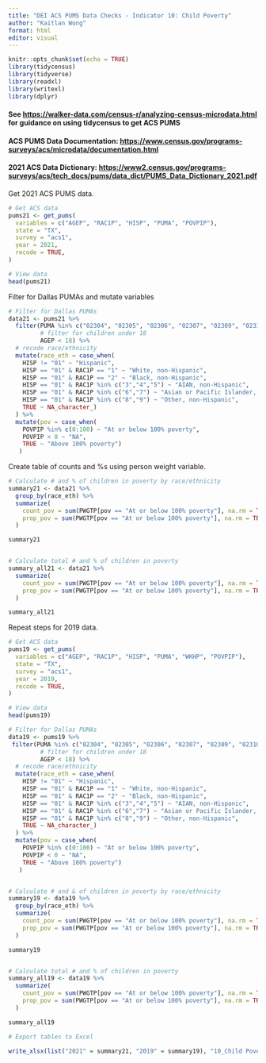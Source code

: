 ---
title: "DEI ACS PUMS Data Checks - Indicator 10: Child Poverty"
author: "Kaitlan Wong"
format: html
editor: visual
---

```{r setup, include=FALSE}
knitr::opts_chunk$set(echo = TRUE)
library(tidycensus) 
library(tidyverse) 
library(readxl) 
library(writexl) 
library(dplyr)
```

#### See <https://walker-data.com/census-r/analyzing-census-microdata.html> for guidance on using tidycensus to get ACS PUMS

#### ACS PUMS Data Documentation: <https://www.census.gov/programs-surveys/acs/microdata/documentation.html>

#### 2021 ACS Data Dictionary: <https://www2.census.gov/programs-surveys/acs/tech_docs/pums/data_dict/PUMS_Data_Dictionary_2021.pdf>

Get 2021 ACS PUMS data.

```{r}
# Get ACS data
pums21 <- get_pums(
  variables = c("AGEP", "RAC1P", "HISP", "PUMA", "POVPIP"),
  state = "TX",
  survey = "acs1",
  year = 2021,
  recode = TRUE,
)

# View data
head(pums21)
```

Filter for Dallas PUMAs and mutate variables

```{r}
# Filter for Dallas PUMAs
data21 <- pums21 %>%
  filter(PUMA %in% c("02304", "02305", "02306", "02307", "02309", "02310", "02311", "02312", "02313", "02314", "02315", "02316", "02319", "01901", "02001"),
         # filter for children under 18
         AGEP < 18) %>%
  # recode race/ethnicity
  mutate(race_eth = case_when(
    HISP != "01" ~ "Hispanic",
    HISP == "01" & RAC1P == "1" ~ "White, non-Hispanic",
    HISP == "01" & RAC1P == "2" ~ "Black, non-Hispanic",
    HISP == "01" & RAC1P %in% c("3","4","5") ~ "AIAN, non-Hispanic",
    HISP == "01" & RAC1P %in% c("6","7") ~ "Asian or Pacific Islander, non-Hispanic",
    HISP == "01" & RAC1P %in% c("8","9") ~ "Other, non-Hispanic",
    TRUE ~ NA_character_)
  ) %>%
  mutate(pov = case_when(
    POVPIP %in% c(0:100) ~ "At or below 100% poverty",
    POVPIP < 0 ~ "NA",
    TRUE ~ "Above 100% poverty")
   )
```

Create table of counts and %s using person weight variable.

```{r}
# Calculate # and % of children in poverty by race/ethnicity
summary21 <- data21 %>%
  group_by(race_eth) %>%
  summarize(
    count_pov = sum(PWGTP[pov == "At or below 100% poverty"], na.rm = TRUE),
    prop_pov = sum(PWGTP[pov == "At or below 100% poverty"], na.rm = TRUE) / sum(PWGTP)
  )

summary21


# Calculate total # and % of children in poverty
summary_all21 <- data21 %>%
  summarize(
    count_pov = sum(PWGTP[pov == "At or below 100% poverty"], na.rm = TRUE),
    prop_pov = sum(PWGTP[pov == "At or below 100% poverty"], na.rm = TRUE) / sum(PWGTP)
  )

summary_all21
```

Repeat steps for 2019 data.

```{r}
# Get ACS data
pums19 <- get_pums(
  variables = c("AGEP", "RAC1P", "HISP", "PUMA", "WKHP", "POVPIP"),
  state = "TX",
  survey = "acs1",
  year = 2019,
  recode = TRUE,
)

# View data
head(pums19)
```

```{r}
# Filter for Dallas PUMAs
data19 <- pums19 %>%
 filter(PUMA %in% c("02304", "02305", "02306", "02307", "02309", "02310", "02311", "02312", "02313", "02314", "02315", "02316", "02319", "01901", "02001"),
         # filter for children under 18
         AGEP < 18) %>%
  # recode race/ethnicity
  mutate(race_eth = case_when(
    HISP != "01" ~ "Hispanic",
    HISP == "01" & RAC1P == "1" ~ "White, non-Hispanic",
    HISP == "01" & RAC1P == "2" ~ "Black, non-Hispanic",
    HISP == "01" & RAC1P %in% c("3","4","5") ~ "AIAN, non-Hispanic",
    HISP == "01" & RAC1P %in% c("6","7") ~ "Asian or Pacific Islander, non-Hispanic",
    HISP == "01" & RAC1P %in% c("8","9") ~ "Other, non-Hispanic",
    TRUE ~ NA_character_)
  ) %>%
  mutate(pov = case_when(
    POVPIP %in% c(0:100) ~ "At or below 100% poverty",
    POVPIP < 0 ~ "NA",
    TRUE ~ "Above 100% poverty")
   )


# Calculate # and & of children in poverty by race/ethnicity
summary19 <- data19 %>%
  group_by(race_eth) %>%
  summarize(
    count_pov = sum(PWGTP[pov == "At or below 100% poverty"], na.rm = TRUE),
    prop_pov = sum(PWGTP[pov == "At or below 100% poverty"], na.rm = TRUE) / sum(PWGTP)
  )

summary19


# Calculate total # and % of children in poverty
summary_all19 <- data19 %>%
  summarize(
    count_pov = sum(PWGTP[pov == "At or below 100% poverty"], na.rm = TRUE),
    prop_pov = sum(PWGTP[pov == "At or below 100% poverty"], na.rm = TRUE) / sum(PWGTP)
  )

summary_all19
```

```{r}
# Export tables to Excel

write_xlsx(list("2021" = summary21, "2019" = summary19), "10_Child Poverty.xlsx")
```
